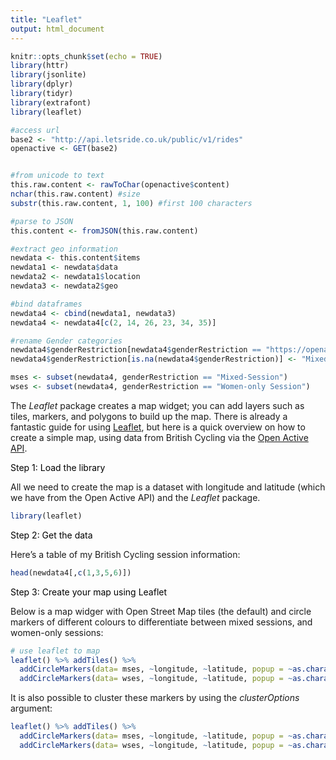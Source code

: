 ```yaml
---
title: "Leaflet"
output: html_document
---
```


```r
knitr::opts_chunk$set(echo = TRUE)
library(httr)
library(jsonlite)
library(dplyr)
library(tidyr)
library(extrafont)
library(leaflet)

#access url
base2 <- "http://api.letsride.co.uk/public/v1/rides"
openactive <- GET(base2) 


#from unicode to text
this.raw.content <- rawToChar(openactive$content)
nchar(this.raw.content) #size
substr(this.raw.content, 1, 100) #first 100 characters

#parse to JSON
this.content <- fromJSON(this.raw.content)

#extract geo information 
newdata <- this.content$items
newdata1 <- newdata$data
newdata2 <- newdata1$location
newdata3 <- newdata2$geo

#bind dataframes
newdata4 <- cbind(newdata1, newdata3)
newdata4 <- newdata4[c(2, 14, 26, 23, 34, 35)]

#rename Gender categories
newdata4$genderRestriction[newdata4$genderRestriction == "https://openactive.io/FemaleOnly"] <- "Women-only Session"
newdata4$genderRestriction[is.na(newdata4$genderRestriction)] <- "Mixed-Session"

mses <- subset(newdata4, genderRestriction == "Mixed-Session") 
wses <- subset(newdata4, genderRestriction == "Women-only Session")

```

The *Leaflet* package creates a map widget; you can add layers such as tiles, markers, and polygons to build up the map. There is already a fantastic guide for using [Leaflet](https://rstudio.github.io/leaflet/), but here is a quick overview on how to create a simple map, using data from British Cycling via the [Open Active API]("http://api.letsride.co.uk/public/v1/rides"). 

<div style="text-align:left"><span style="color:black; font-size:1em;">Step 1: Load the library</span></div>

All we need to create the map is a dataset with longitude and latitude (which we have from the Open Active API) and the *Leaflet* package.

```r
library(leaflet)
```

<div style="text-align:left"><span style="color:black; font-size:1em;">Step 2: Get the data</span></div>

Here's a table of my British Cycling session information:

```r
head(newdata4[,c(1,3,5,6)])
```



<div style="text-align:left"><span style="color:black; font-size:1em;">Step 3: Create your map using Leaflet</span></div>
Below is a map widger with Open Street Map tiles (the default) and circle markers of different colours to differentiate between mixed sessions, and women-only sessions:

```r
# use leaflet to map
leaflet() %>% addTiles() %>%
  addCircleMarkers(data= mses, ~longitude, ~latitude, popup = ~as.character(genderRestriction), label = ~as.character(genderRestriction), color = "#43A8B6")  %>%
  addCircleMarkers(data= wses, ~longitude, ~latitude, popup = ~as.character(genderRestriction), label = ~as.character(genderRestriction),  color = "#5D4086")
```

It is also possible to cluster these markers by using the *clusterOptions* argument:

```r
leaflet() %>% addTiles() %>%
  addCircleMarkers(data= mses, ~longitude, ~latitude, popup = ~as.character(genderRestriction), label = ~as.character(genderRestriction), color = "#43A8B6", clusterOptions = markerClusterOptions())  %>%
  addCircleMarkers(data= wses, ~longitude, ~latitude, popup = ~as.character(genderRestriction), label = ~as.character(genderRestriction),  color = "#5D4086", clusterOptions = markerClusterOptions())

```

